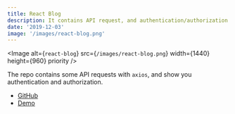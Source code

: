 ```yaml
---
title: React Blog
description: It contains API request, and authentication/authorization.
date: '2019-12-03'
image: '/images/react-blog.png'
---
```


<Image
  alt={`react-blog`}
  src={`/images/react-blog.png`}
  width={1440}
  height={960}
  priority
/>

The repo contains some API requests with `axios`, and show you authentication and authorization.

- [GitHub](https://github.com/nevzatgunay/react-blog)
- [Demo](https://nevzat-react-blog.herokuapp.com/)
